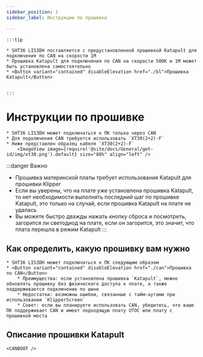 ```yaml
---
sidebar_position: 1
sidebar_label: Инструкции по прошивке

---
```









    :::tip

    * SHT36 LIS3DH поставляется с предустановленной прошивкой Katapult для подключения по CAN на скорости 1M
    * Прошивка Katapult для подключения по CAN на скорости 500K и 1M может быть установлена самостоятельно
    * <Button variant="contained" disableElevation href="./bl">Прошивка Katapult</Button>


    :::

# Инструкции по прошивке

    * SHT36 LIS3DH может подключаться к ПК только через CAN
    * Для подключения CAN требуется использовать `XT30(2+2)-F`
    * Ниже представлен образец кабеля `XT30(2+2)-F`
        <ImageView image={require('@site/docs/General/get-id/img/xt30.png').default} size="80%" align="left" />

:::danger Важно
* Прошивка материнской платы требует использования Katapult для прошивки Klipper
* Если вы уверены, что на плате уже установлена прошивка Katapult, то нет необходимости выполнять последний шаг по прошивке Katapult, это только на случай, если прошивка Katapult на плате не удалась
* Вы можете быстро дважды нажать кнопку сброса и посмотреть, загорится ли светодиод на плате, если он загорится, это значит, что плата перешла в режим Katapult
:::

## Как определить, какую прошивку вам нужно

    * SHT36 LIS3DH может подключаться к ПК следующим образом
    * <Button variant="contained" disableElevation href="./can">Прошивка по CAN</Button>
        * Преимущества: если установлена прошивка `Katapult`, можно обновлять прошивку без физического доступа к плате, а также поддерживается подключение по шине
        * Недостатки: возможны ошибки, связанные с тайм-аутами при использовании `KlipperScreen`
        * Совет: если вы планируете использовать CAN, убедитесь, что ваше ПК поддерживает CAN и имеет подходящую плату UTOC или плату с прошивкой моста


## Описание прошивки Katapult

    <CANBOOT />